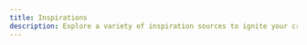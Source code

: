 ```yaml
---
title: Inspirations
description: Explore a variety of inspiration sources to ignite your creativity and enhance your design work.
---
```


<Cards>
  <CustomCard
    title="Awwwards"
    url="https://www.awwwards.com/"
    description="Awwwards are the Website Awards that recognize and promote the talent and effort of the best developers, designers and web agencies in the world."
    icon="/resources/inspirations/awwwards.svg"
  />
  <CustomCard
    title="Behance"
    url="https://www.behance.net/"
    description="Join 50M+ members in the world’s largest creative network to showcase work, find inspiration and get hired. Connect with top freelance talent across every creative field."
    icon="/resources/inspirations/behance.jpg"
  />
  <CustomCard
    title="Dark"
    url="https://www.dark.design/"
    description="The best hand-picked dark themed websites on the internet. From designers for designers. Curated with love."
    icon="/resources/inspirations/dark.png"
  />
  <CustomCard
    title="Dribbble"
    url="https://dribbble.com/"
    description="Find Top Designers & Creative Professionals on Dribbble. We are where designers gain inspiration, feedback, community, and jobs. Your best resource to discover and connect with designers worldwide."
    icon="/resources/inspirations/dribbble.jpg"
  />
  <CustomCard
    title="Httpster"
    url="https://httpster.net/"
    description="The best  website design inspiration. Get inspired by our gallery of creative design ideas and great examples of beautiful award-winning sites."
    icon="/resources/inspirations/httpster.svg"
  />
  <CustomCard
    title="Mobbin"
    url="https://mobbin.com/"
    description="Save hours of UI & UX research with our library of 300,000+ fully searchable mobile & web app screenshots."
    icon="/resources/inspirations/mobbin.svg"
  />
  <CustomCard
    title="Muzli"
    url="https://muz.li/"
    description="Designers’ Secret Source=all the design inspiration from the world in one place. Served fresh."
    icon="/resources/inspirations/muzli.png"
  />
</Cards>
